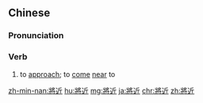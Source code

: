 {{also|将近}}
==Chinese==
{{zh-forms|s=将近}}

===Pronunciation===
{{zh-pron
|m=jiāngjìn
|c=zoeng1 gan6
|h=pfs=chiông-khiun
|mn=chiang-kīn/chiong-kūn
|cat=v
}}

===Verb===
{{zh-verb}}

# {{lb|zh|Advanced Mandarin}} to [[approach]]; to [[come]] [[near]] to

[[zh-min-nan:將近]]
[[hu:將近]]
[[mg:將近]]
[[ja:將近]]
[[chr:將近]]
[[zh:將近]]